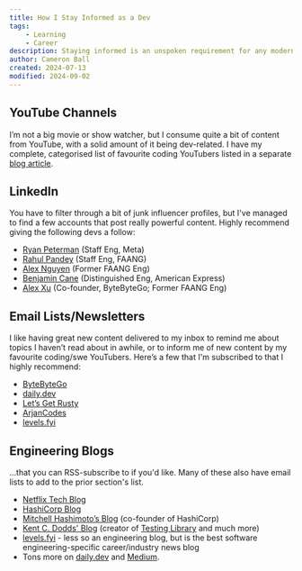 ```yaml
---
title: How I Stay Informed as a Dev
tags:
    - Learning
    - Career
description: Staying informed is an unspoken requirement for any modern dev. Here's my technique for keeping up-to-date.
author: Cameron Ball
created: 2024-07-13
modified: 2024-09-02
---
```


## YouTube Channels

I’m not a big movie or show watcher, but I consume quite a bit of content from YouTube, with a solid amount of it being dev-related. I have my complete, categorised list of favourite coding YouTubers listed in a separate [blog article](https://blog.camball.io/favourite-coding-youtubers).

## LinkedIn

You have to filter through a bit of junk influencer profiles, but I've managed to find a few accounts that post really powerful content. Highly recommend giving the following devs a follow:

- [Ryan Peterman](https://www.linkedin.com/in/ryanlpeterman/) (Staff Eng, Meta)
- [Rahul Pandey](https://www.linkedin.com/in/rpandey1234/) (Staff Eng, FAANG)
- [Alex Nguyen](https://www.linkedin.com/in/alexcancode/) (Former FAANG Eng)
- [Benjamin Cane](https://www.linkedin.com/in/bencane/) (Distinguished Eng, American Express)
- [Alex Xu](https://www.linkedin.com/in/alexxubyte/) (Co-founder, ByteByteGo; Former FAANG Eng)

## Email Lists/Newsletters

I like having great new content delivered to my inbox to remind me about topics I haven’t read about in awhile, or to inform me of new content by my favourite coding/swe YouTubers. Here’s a few that I'm subscribed to that I highly recommend:

- [ByteByteGo](https://blog.bytebytego.com/)
- [daily.dev](https://daily.dev)
- [Let’s Get Rusty](https://letsgetrusty.com)
- [ArjanCodes](https://arjancodes.com)
- [levels.fyi](https://www.levels.fyi/blog/)

## Engineering Blogs

...that you can RSS-subscribe to if you'd like. Many of these also have email lists to add to the prior section's list.

- [Netflix Tech Blog](https://netflixtechblog.com)
- [HashiCorp Blog](https://www.hashicorp.com/blog)
- [Mitchell Hashimoto’s Blog](https://mitchellh.com/writing) (co-founder of HashiCorp)
- [Kent C. Dodds' Blog](https://kentcdodds.com/blog) (creator of [Testing Library](https://testing-library.com) and much more)
- [levels.fyi](https://www.levels.fyi/blog/) - less so an engineering blog, but is the best software engineering-specific career/industry news blog
- Tons more on [daily.dev](https://daily.dev) and [Medium](https://medium.com).
